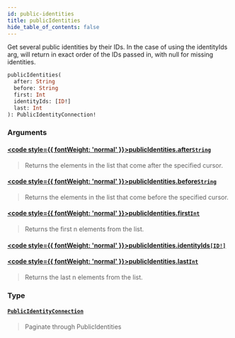 ```yaml
---
id: public-identities
title: publicIdentities
hide_table_of_contents: false
---
```








Get several public identities by their IDs.
In the case of using the identityIds arg, will return in exact order of the
IDs passed in, with null for missing identities.

```graphql
publicIdentities(
  after: String
  before: String
  first: Int
  identityIds: [ID!]
  last: Int
): PublicIdentityConnection!
```


### Arguments

#### [<code style={{ fontWeight: 'normal' }}>publicIdentities.<b>after</b></code>](#)<Bullet />[`String`](/adminidentity/api/graphql-admin/reference/scalars/string) <Badge class="secondary" text="scalar"/>
> Returns the elements in the list that come after the specified cursor.
> 

#### [<code style={{ fontWeight: 'normal' }}>publicIdentities.<b>before</b></code>](#)<Bullet />[`String`](/adminidentity/api/graphql-admin/reference/scalars/string) <Badge class="secondary" text="scalar"/>
> Returns the elements in the list that come before the specified cursor.
> 

#### [<code style={{ fontWeight: 'normal' }}>publicIdentities.<b>first</b></code>](#)<Bullet />[`Int`](/adminidentity/api/graphql-admin/reference/scalars/int) <Badge class="secondary" text="scalar"/>
> Returns the first n elements from the list.
> 

#### [<code style={{ fontWeight: 'normal' }}>publicIdentities.<b>identityIds</b></code>](#)<Bullet />[`[ID!]`](/adminidentity/api/graphql-admin/reference/scalars/id) <Badge class="secondary" text="list"/> <Badge class="secondary" text="scalar"/>
> 
> 

#### [<code style={{ fontWeight: 'normal' }}>publicIdentities.<b>last</b></code>](#)<Bullet />[`Int`](/adminidentity/api/graphql-admin/reference/scalars/int) <Badge class="secondary" text="scalar"/>
> Returns the last n elements from the list.
> 

### Type

#### [`PublicIdentityConnection`](/adminidentity/api/graphql-admin/reference/objects/public-identity-connection) <Badge class="secondary" text="object"/>
> Paginate through PublicIdentities
> 





